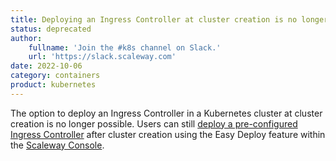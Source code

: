 ```yaml
---
title: Deploying an Ingress Controller at cluster creation is no longer possible
status: deprecated
author:
    fullname: 'Join the #k8s channel on Slack.'
    url: 'https://slack.scaleway.com'
date: 2022-10-06
category: containers
product: kubernetes
---
```


The option to deploy an Ingress Controller in a Kubernetes cluster at cluster creation is no longer possible. Users can still [deploy a pre-configured Ingress Controller](/containers/kubernetes/how-to/deploy-ingress-controller) after cluster creation using the Easy Deploy feature within the [Scaleway Console](https://console.scaleway.com/).